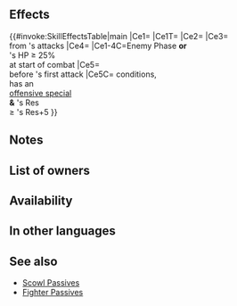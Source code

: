 {{Passive
|name=Scowling Fighter
|type=B
|exclusive=0
|canUseWeapon={{WeaponList|Dragonstone}}
|canUseMove={{MoveList|Armored}}
|properties=random_owner
|1name=Scowling Fighter
|1tagid=SID_奥義隊形・竜眼
|1effect=If foe initiates combat or if unit's HP ≥ 25% at start of combat, inflicts Atk/Res-4 on foe, deals damage = 20% of unit's Res (excluding area-of-effect Specials), reduces damage from foe's attacks by 20% of unit's Res (excluding area-of-effect Specials), and grants Special cooldown charge +1 to unit per attack during combat (only highest value applied; does not stack), and also, if foe's attack can trigger foe's Special and unit's Res ≥ foe's Res+5, inflicts Special cooldown count+1 on foe before foe's first attack during combat (cannot exceed the foe's maximum Special cooldown).
|1cost=300
|1required=Special Fighter 3
}}
==Effects==
{{#invoke:SkillEffectsTable|main
|Ce1={{Eft|Temporary debuffs|Atk/Res|4}}
|Ce1T={{Tgt|Foe}}
|Ce2={{Eft|Damage Boost|20% of {{Tgt|Unit}}'s Res}}
|Ce3={{Eft|Damage Reduction|20% of {{Tgt|Unit}}'s Res}}<br>from {{Tgt|Foe}}'s attacks
|Ce4={{Eft|Accelerate Charge}}
|Ce1-4C=Enemy Phase '''or'''<br>{{Tgt|Unit}}'s HP ≥ 25%<br>at start of combat
|Ce5={{Eft|Increase Cooldown|1}}<br>before {{Tgt|Foe}}'s first attack
|Ce5C={{Eft|Temporary debuffs|Atk/Res|4}} conditions,<br>{{Tgt|Foe}} has an<br>[[offensive special]]<br>'''&''' {{Tgt|Unit}}'s Res<br>≥ {{Tgt|Foe}}'s Res+5
}}

==Notes==
{{IfFoeInitiates}}
{{Temporary debuffs}}
{{DamageBoost}}
{{FlatDamageReduction}}
{{CooldownChargePlus}}
{{CombatCooldownCount|+1}}

==List of owners==
{{Skill Hero List}}
==Availability==
{{PassiveFocusList}}
{{PassiveDistributionList}}
{{PassiveCombatManualList}}
==In other languages==
{{OtherLanguages
|japanese=奥義隊形・竜眼
|japaneseNotes=''special formation: dragon eye''
|german=
|spanishEU=
|spanishLA=
|french=
|italian=
|chineseTW=
|portuguese=
}}
==See also==
{{See also skills|cond=Description LIKE '%if foe_s attack can trigger%inflicts Special cooldown count+%on foe before foe_s first attack%' AND Exclusive='1'}}
* [[Scowl Passives]]
* [[Fighter Passives]]
{{Passives Navbox|B}}